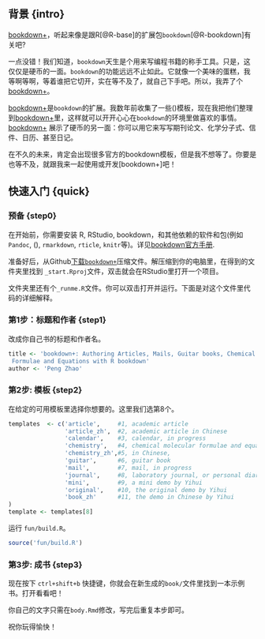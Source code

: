 
## 背景 {intro}

[bookdown+](https://github.com/dapengde/bookdown-plus)，听起来像是跟R[@R-base]的扩展包`bookdown`[@R-bookdown]有关吧? 

一点没错！我们知道，`bookdown`天生是个用来写编程书籍的称手工具。只是，这仅仅是硬币的一面。`bookdown`的功能远远不止如此。它就像一个美味的蛋糕，我等啊等啊，等着谁把它切开，实在等不及了，就自己下手吧。所以，我弄了个[bookdown+](https://github.com/dapengde/bookdown-plus)。

[bookdown+](https://github.com/dapengde/bookdown-plus)是`bookdown`的扩展。我数年前收集了一些\(\LaTeX\)模板，现在我把他们整理到[bookdown+](https://github.com/dapengde/bookdown-plus)里，这样就可以开开心心在`bookdown`的环境里做喜欢的事情。[bookdown+](https://github.com/dapengde/bookdown-plus) 展示了硬币的另一面：你可以用它来写写期刊论文、化学分子式、信件、日历、甚至日记。

在不久的未来，肯定会出现很多官方的bookdown模板，但是我不想等了。你要是也等不及，就跟我来一起使用或开发[bookdown+]吧！

## 快速入门 {quick}

### 预备 {step0}

在开始前，你需要安装 R, RStudio, bookdown，和其他依赖的软件和包(例如 `Pandoc`, \(\LaTeX\), `rmarkdown`, `rticle`, `knitr`等)。详见[bookdown官方手册](https://bookdown.org/yihui/bookdown/).

准备好后，从Github[下载`bookdown+`](https://github.com/dapengde/bookdown-plus/archive/master.zip)压缩文件。解压缩到你的电脑里，在得到的文件夹里找到 `_start.Rproj`文件，双击就会在RStudio里打开一个项目。

文件夹里还有个`_runme.R`文件。你可以双击打开并运行。下面是对这个文件里代码的详细解释。

### 第1步：标题和作者 {step1}

改成你自己书的标题和作者名。

```{r, eval=FALSE}
title <- 'bookdown+: Authoring Articles, Mails, Guitar books, Chemical Molecular
 Formulae and Equations with R bookdown'
author <- 'Peng Zhao'
```

### 第2步: 模板 {step2}

在给定的可用模板里选择你想要的。这里我们选第8个。

```{r, eval=FALSE}
templates  <- c('article',     #1, academic article
                'article_zh',  #2, academic article in Chinese
                'calendar',    #3, calendar, in progress
                'chemistry',   #4, chemical molecular formulae and equations
                'chemistry_zh',#5, in Chinese,
                'guitar',      #6, guitar book
                'mail',        #7, mail, in progress
                'journal',     #8, laboratory journal, or personal diary
                'mini',        #9, a mini demo by Yihui
                'original',    #10, the original demo by Yihui
                'book_zh'      #11, the demo in Chinese by Yihui
)
template <- templates[8]
```

运行 `fun/build.R`。

```{r, eval=FALSE}
source('fun/build.R')
```

### 第3步: 成书  {step3}

现在按下 `ctrl+shift+b` 快捷键，你就会在新生成的`book/`文件里找到一本示例书。打开看看吧！

你自己的文字只需在`body.Rmd`修改，写完后重复本步即可。

祝你玩得愉快！
